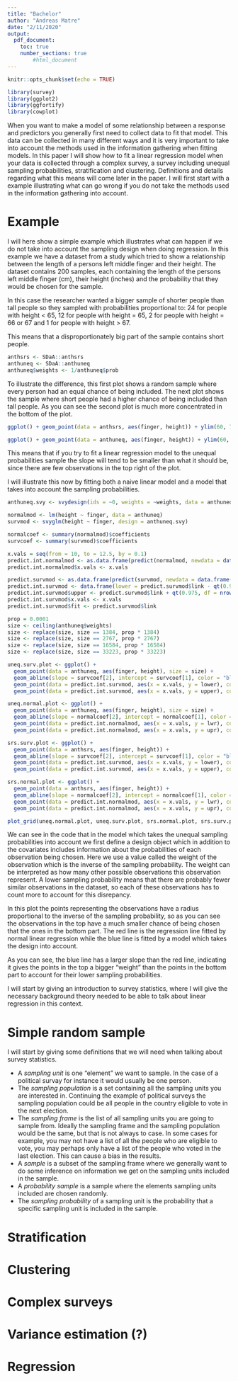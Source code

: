 ```yaml
---
title: "Bachelor"
author: "Andreas Matre"
date: "2/11/2020"
output: 
  pdf_document:
    toc: true
    number_sections: true
        #html_document
---
```


```r
knitr::opts_chunk$set(echo = TRUE)
```

```r
library(survey)
library(ggplot2)
library(ggfortify)
library(cowplot)
```

When you want to make a model of some relationship between a response and predictors you generally first need to collect data to fit that model. This data can be collected in many different ways and it is very important to take into account the methods used in the information gathering when fitting models. In this paper I will show how to fit a linear regression model when your data is collected through a complex survey, a survey including unequal sampling probabilities, stratification and clustering. Definitions and details regarding what this means will come later in the paper. I will first start with a example illustrating what can go wrong if you do not take the methods used in the information gathering into account.


# Example

I will here show a simple example which illustrates what can happen if we do not take into account the sampling design when doing regression. In this example we have a dataset from a study which tried to show a relationship between the length of a persons left middle finger and their height. The dataset contains 200 samples, each containing the length of the persons left middle finger (cm), their height (inches) and the probability that they would be chosen for the sample.

In this case the researcher wanted a bigger sample of shorter people than tall people so they sampled with probabilities proportional to: 24 for people with height < 65, 12 for people with height = 65, 2 for people with height = 66 or 67 and 1 for people with height > 67.


This means that a disproportionately big part of the sample contains short people. 



```r
anthsrs <- SDaA::anthsrs
anthuneq <- SDaA::anthuneq
anthuneq$weights <- 1/anthuneq$prob
```

To illustrate the difference, this first plot shows a random sample where every person had an equal chance of being included. The next plot shows the sample where short people had a higher chance of being included than tall people. As you can see the second plot is much more concentrated in the bottom of the plot.


```r
ggplot() + geom_point(data = anthsrs, aes(finger, height)) + ylim(60, 70)
```

```r
ggplot() + geom_point(data = anthuneq, aes(finger, height)) + ylim(60, 70)
```

This means that if you try to fit a linear regression model to the unequal probabilities sample the slope will tend to be smaller than what it should be, since there are few observations in the top right of the plot.

I will illustrate this now by fitting both a naive linear model and a model that takes into account the sampling probabilities.


```r
anthuneq.svy <- svydesign(ids = ~0, weights = ~weights, data = anthuneq)

normalmod <- lm(height ~ finger, data = anthuneq)
survmod <- svyglm(height ~ finger, design = anthuneq.svy)

normalcoef <- summary(normalmod)$coefficients
survcoef <- summary(survmod)$coefficients

x.vals = seq(from = 10, to = 12.5, by = 0.1)
predict.int.normalmod <- as.data.frame(predict(normalmod, newdata = data.frame(finger = x.vals), interval = "pred"))
predict.int.normalmod$x.vals <- x.vals

predict.survmod <- as.data.frame(predict(survmod, newdata = data.frame(finger = x.vals), se=TRUE))
predict.int.survmod <- data.frame(lower = predict.survmod$link - qt(0.975, df = nrow(anthuneq)))
predict.int.survmod$upper <- predict.survmod$link + qt(0.975, df = nrow(anthuneq))
predict.int.survmod$x.vals <- x.vals
predict.int.survmod$fit <- predict.survmod$link

prop = 0.0001
size <- ceiling(anthuneq$weights)
size <- replace(size, size == 1384, prop * 1384)
size <- replace(size, size == 2767, prop * 2767)
size <- replace(size, size == 16584, prop * 16584)
size <- replace(size, size == 33223, prop * 33223)

uneq.surv.plot <- ggplot() +
  geom_point(data = anthuneq, aes(finger, height), size = size) +
  geom_abline(slope = survcoef[2], intercept = survcoef[1], color = "blue") +
  geom_point(data = predict.int.survmod, aes(x = x.vals, y = lower), color = "yellow") +
  geom_point(data = predict.int.survmod, aes(x = x.vals, y = upper), color = "green")

uneq.normal.plot <- ggplot() +
  geom_point(data = anthuneq, aes(finger, height), size = size) +
  geom_abline(slope = normalcoef[2], intercept = normalcoef[1], color = "red") +
  geom_point(data = predict.int.normalmod, aes(x = x.vals, y = lwr), color = "yellow") +
  geom_point(data = predict.int.normalmod, aes(x = x.vals, y = upr), color = "green")

srs.surv.plot <- ggplot() +
  geom_point(data = anthsrs, aes(finger, height)) +
  geom_abline(slope = survcoef[2], intercept = survcoef[1], color = "blue") +
  geom_point(data = predict.int.survmod, aes(x = x.vals, y = lower), color = "yellow") +
  geom_point(data = predict.int.survmod, aes(x = x.vals, y = upper), color = "green")

srs.normal.plot <- ggplot() +
  geom_point(data = anthsrs, aes(finger, height)) +
  geom_abline(slope = normalcoef[2], intercept = normalcoef[1], color = "red") +
  geom_point(data = predict.int.normalmod, aes(x = x.vals, y = lwr), color = "yellow") +
  geom_point(data = predict.int.normalmod, aes(x = x.vals, y = upr), color = "green")

plot_grid(uneq.normal.plot, uneq.surv.plot, srs.normal.plot, srs.surv.plot, ncol = 2, labels = "AUTO")
```


We can see in the code that in the model which takes the unequal sampling probabilities into account we first define a design object which in addition to the covariates includes information about the probabilities of each observation being chosen. Here we use a value called the weight of the observation which is the inverse of the sampling probability. The weight can be interpreted as how many other possible observations this observation represent. A lower sampling probability means that there are probably fewer similar observations in the dataset, so each of these observations has to count more to account for this disrepancy.

In this plot the points representing the observations have a radius proportional to the inverse of the sampling probability, so as you can see the observations in the top have a much smaller chance of being chosen that the ones in the bottom part. The red line is the regression line fitted by normal linear regression while the blue line is fitted by a model which takes the design into account. 

As you can see, the blue line has a larger slope than the red line, indicating it gives the points in the top a bigger "weight" than the points in the bottom part to account for their lower sampling probabilities.


I will start by giving an introduction to survey statistics, where I will give the necessary background theory needed to be able to talk about linear regression in this context.

# Simple random sample

I will start by giving some definitions that we will need when talking about survey statistics.

* A *sampling unit* is one "element" we want to sample. In the case of a political survay for instance it would usually be one person.
* The *sampling population* is a set containing all the sampling units you are interested in. Continuing the example of political surveys the sampling population could be all people in the country eligible to vote in the next election.
* The *sampling frame* is the list of all sampling units you are going to sample from. Ideally the sampling frame and the sampling population would be the same, but that is not always to case. In some cases for example, you may not have a list of all the people who are eligible to vote, you may perhaps only have a list of the people who voted in the last election. This can cause a bias in the results.
* A *sample* is a subset of the sampling frame where we generally want to do some inference on information we get on the sampling units included in the sample.
* A *probability sample* is a sample where the elements sampling units included are chosen randomly.
* The *sampling probability* of a sampling unit is the probability that a specific sampling unit is included in the sample.

# Stratification

# Clustering

# Complex surveys

# Variance estimation (?)

# Regression

